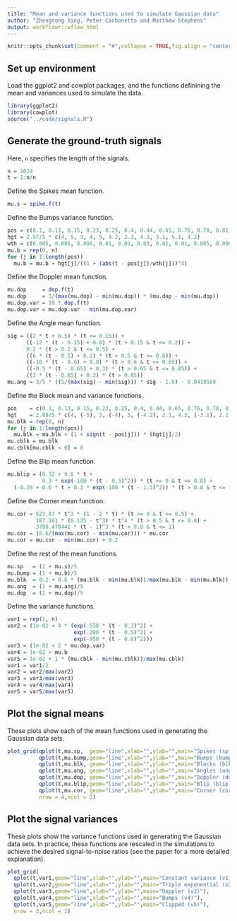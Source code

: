 ```yaml
---
title: "Mean and variance functions used to simulate Gaussian data"
author: "Zhengrong Xing, Peter Carbonetto and Matthew Stephens"
output: workflowr::wflow_html
---
```


```r
knitr::opts_chunk$set(comment = "#",collapse = TRUE,fig.align = "center")
```

Set up environment
------------------

Load the ggplot2 and cowplot packages, and the functions definining
the mean and variances used to simulate the data.

```r
library(ggplot2)
library(cowplot)
source("../code/signals.R")
```

Generate the ground-truth signals
---------------------------------

Here, `n` specifies the length of the signals.

```r
n = 1024
t = 1:n/n
```

Define the Spikes mean function.

```r
mu.s = spike.f(t)
```

Define the Bumps variance function.

```r
pos = c(0.1, 0.13, 0.15, 0.23, 0.25, 0.4, 0.44, 0.65, 0.76, 0.78, 0.81)
hgt = 2.97/5 * c(4, 5, 3, 4, 5, 4.2, 2.1, 4.3, 3.1, 5.1, 4.2)
wth = c(0.005, 0.005, 0.006, 0.01, 0.01, 0.03, 0.01, 0.01, 0.005, 0.008, 0.005)
mu.b = rep(0, n)
for (j in 1:length(pos))
  mu.b = mu.b + hgt[j]/((1 + (abs(t - pos[j])/wth[j]))^4)
```

Define the Doppler mean function.

```r
mu.dop     = dop.f(t)
mu.dop     = 3/(max(mu.dop) - min(mu.dop)) * (mu.dop - min(mu.dop))
mu.dop.var = 10 * dop.f(t)
mu.dop.var = mu.dop.var - min(mu.dop.var)
```

Define the Angle mean function.

```r
sig = ((2 * t + 0.5) * (t <= 0.15)) +
      ((-12 * (t - 0.15) + 0.8) * (t > 0.15 & t <= 0.2)) +
      0.2 * (t > 0.2 & t <= 0.5) + 
      ((6 * (t - 0.5) + 0.2) * (t > 0.5 & t <= 0.6)) +
      ((-10 * (t - 0.6) + 0.8) * (t > 0.6 & t <= 0.65)) +
      ((-0.5 * (t - 0.65) + 0.3) * (t > 0.65 & t <= 0.85)) +
      ((2 * (t - 0.85) + 0.2) * (t > 0.85))
mu.ang = 3/5 * ((5/(max(sig) - min(sig))) * sig - 1.6) - 0.0419569
```
Define the Block mean and variance functions.

```r
pos    = c(0.1, 0.13, 0.15, 0.23, 0.25, 0.4, 0.44, 0.65, 0.76, 0.78, 0.81)
hgt    = 2.88/5 * c(4, (-5), 3, (-4), 5, (-4.2), 2.1, 4.3, (-3.1), 2.1, (-4.2))
mu.blk = rep(0, n)
for (j in 1:length(pos))
  mu.blk = mu.blk + (1 + sign(t - pos[j])) * (hgt[j]/2)
mu.cblk = mu.blk
mu.cblk[mu.cblk < 0] = 0
```

Define the Blip mean function.

```r
mu.blip = (0.32 + 0.6 * t +
           0.3 * exp(-100 * (t - 0.3)^2)) * (t >= 0 & t <= 0.8) +
  (-0.28 + 0.6 * t + 0.3 * exp(-100 * (t - 1.3)^2)) * (t > 0.8 & t <= 1)
```
  
Define the Corner mean function.

```r
mu.cor = 623.87 * t^3 * (1 - 2 * t) * (t >= 0 & t <= 0.5) +
         187.161 * (0.125 - t^3) * t^4 * (t > 0.5 & t <= 0.8) +
         3708.470441 * (t - 1)^3 * (t > 0.8 & t <= 1)
mu.cor = (0.6/(max(mu.cor) - min(mu.cor))) * mu.cor
mu.cor = mu.cor - min(mu.cor) + 0.2
```

Define the rest of the mean functions.

```r
mu.sp   = (1 + mu.s)/5
mu.bump = (1 + mu.b)/5
mu.blk  = 0.2 + 0.6 * (mu.blk - min(mu.blk))/max(mu.blk - min(mu.blk))
mu.ang  = (1 + mu.ang)/5
mu.dop  = (1 + mu.dop)/5
```

Define the variance functions.

```r
var1 = rep(1, n)
var2 = (1e-02 + 4 * (exp(-550 * (t - 0.2)^2) +
                     exp(-200 * (t - 0.5)^2) +
                     exp(-950 * (t - 0.8)^2)))
var3 = (1e-02 + 2 * mu.dop.var)
var4 = 1e-02 + mu.b
var5 = 1e-02 + 1 * (mu.cblk - min(mu.cblk))/max(mu.cblk)
var1 = var1/2
var2 = var2/max(var2)
var3 = var3/max(var3)
var4 = var4/max(var4)
var5 = var5/max(var5)
```

Plot the signal means
---------------------

These plots show each of the mean functions used in generating the
Gaussian data sets.

```r
plot_grid(qplot(t,mu.sp,  geom="line",xlab="",ylab="",main="Spikes (sp)"),
          qplot(t,mu.bump,geom="line",xlab="",ylab="",main="Bumps (bump)"),
          qplot(t,mu.blk, geom="line",xlab="",ylab="",main="Blocks (blk)"),
          qplot(t,mu.ang, geom="line",xlab="",ylab="",main="Angles (ang)"),
          qplot(t,mu.dop, geom="line",xlab="",ylab="",main="Doppler (dop)"),
          qplot(t,mu.blip,geom="line",xlab="",ylab="",main="Blip (blip)"),
          qplot(t,mu.cor, geom="line",xlab="",ylab="",main="Corner (cor)"),
		  nrow = 4,ncol = 2)
```

Plot the signal variances
-------------------------

These plots show the variance functions used in generating the
Gaussian data sets. In practice, these functions are rescaled in the
simulations to achieve the desired signal-to-noise ratios (see the
paper for a more detailed explanation).

```r
plot_grid(
  qplot(t,var1,geom="line",xlab="",ylab="",main="Constant variance (v1)"),
  qplot(t,var2,geom="line",xlab="",ylab="",main="Triple exponential (v2)"),
  qplot(t,var3,geom="line",xlab="",ylab="",main="Doppler (v3)"),
  qplot(t,var4,geom="line",xlab="",ylab="",main="Bumps (v4)"),
  qplot(t,var5,geom="line",xlab="",ylab="",main="Clipped (v5)"),
  nrow = 3,ncol = 2)
```
